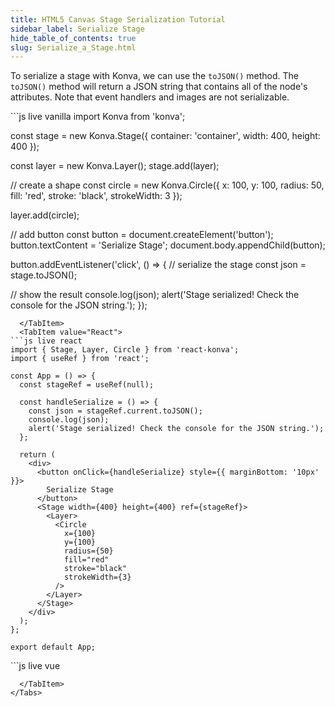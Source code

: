 ```yaml
---
title: HTML5 Canvas Stage Serialization Tutorial
sidebar_label: Serialize Stage
hide_table_of_contents: true
slug: Serialize_a_Stage.html
---
```


To serialize a stage with Konva, we can use the `toJSON()` method.
The `toJSON()` method will return a JSON string that contains all of the node's attributes.
Note that event handlers and images are not serializable.


<Tabs>
  <TabItem value="Vanilla" default>
```js live vanilla
import Konva from 'konva';

const stage = new Konva.Stage({
  container: 'container',
  width: 400,
  height: 400
});

const layer = new Konva.Layer();
stage.add(layer);

// create a shape
const circle = new Konva.Circle({
  x: 100,
  y: 100,
  radius: 50,
  fill: 'red',
  stroke: 'black',
  strokeWidth: 3
});

layer.add(circle);

// add button
const button = document.createElement('button');
button.textContent = 'Serialize Stage';
document.body.appendChild(button);

button.addEventListener('click', () => {
  // serialize the stage
  const json = stage.toJSON();
  
  // show the result
  console.log(json);
  alert('Stage serialized! Check the console for the JSON string.');
});
```
  </TabItem>
  <TabItem value="React">
```js live react
import { Stage, Layer, Circle } from 'react-konva';
import { useRef } from 'react';

const App = () => {
  const stageRef = useRef(null);

  const handleSerialize = () => {
    const json = stageRef.current.toJSON();
    console.log(json);
    alert('Stage serialized! Check the console for the JSON string.');
  };

  return (
    <div>
      <button onClick={handleSerialize} style={{ marginBottom: '10px' }}>
        Serialize Stage
      </button>
      <Stage width={400} height={400} ref={stageRef}>
        <Layer>
          <Circle
            x={100}
            y={100}
            radius={50}
            fill="red"
            stroke="black"
            strokeWidth={3}
          />
        </Layer>
      </Stage>
    </div>
  );
};

export default App;
```
  </TabItem>
  <TabItem value="Vue">
```js live vue
<template>
  <div>
    <button @click="handleSerialize" style="margin-bottom: 10px">
      Serialize Stage
    </button>
    <v-stage ref="stageRef" :config="stageSize">
      <v-layer>
        <v-circle :config="circleConfig" />
      </v-layer>
    </v-stage>
  </div>
</template>

<script setup>
import { ref } from 'vue';

const stageSize = {
  width: 400,
  height: 400
};

const circleConfig = {
  x: 100,
  y: 100,
  radius: 50,
  fill: 'red',
  stroke: 'black',
  strokeWidth: 3
};

const stageRef = ref(null);

const handleSerialize = () => {
  const json = stageRef.value.getNode().toJSON();
  console.log(json);
  alert('Stage serialized! Check the console for the JSON string.');
};
</script>
```
  </TabItem>
</Tabs> 